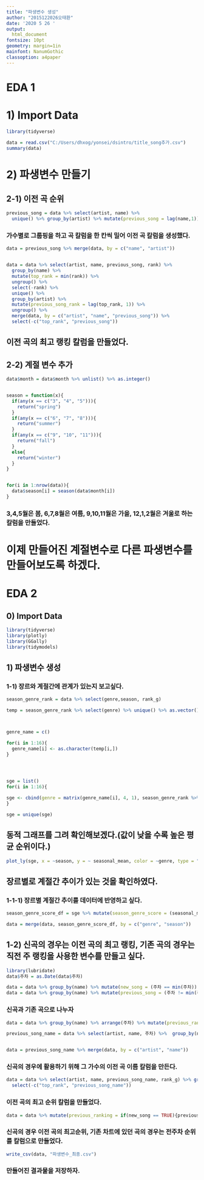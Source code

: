 ```yaml
---
title: "파생변수 생성"
author: "2015122026오태환"
date: '2020 5 26 '
output: 
  html_document
fontsize: 10pt
geometry: margin=1in
mainfont: NanumGothic
classoption: a4paper
---
```


# EDA 1

# 1) Import Data
```r
library(tidyverse)

data = read.csv("C:/Users/dhxog/yonsei/dsintro/title_song추가.csv")
summary(data)
```

# 2) 파생변수 만들기

## 2-1) 이전 곡 순위
```r
previous_song = data %>% select(artist, name) %>%
  unique() %>% group_by(artist) %>% mutate(previous_song = lag(name,1)) %>% ungroup()
```
### 가수별로 그룹핑을 하고 곡 칼럼을 한 칸씩 밀어 이전 곡 칼럼을 생성했다.

```r
data = previous_song %>% merge(data, by = c("name", "artist"))


data = data %>% select(artist, name, previous_song, rank) %>% 
  group_by(name) %>% 
  mutate(top_rank = min(rank)) %>% 
  ungroup() %>% 
  select(-rank) %>% 
  unique() %>% 
  group_by(artist) %>% 
  mutate(previous_song_rank = lag(top_rank, 1)) %>% 
  ungroup() %>% 
  merge(data, by = c("artist", "name", "previous_song")) %>% 
  select(-c("top_rank", "previous_song"))
```
## 이전 곡의 최고 랭킹 칼럼을 만들었다.

## 2-2) 계절 변수 추가

```r

data$month = data$month %>% unlist() %>% as.integer()


season = function(x){
  if(any(x == c("3", "4", "5"))){
    return("spring")
  }
  if(any(x == c("6", "7", "8"))){
    return("summer")
  }
  if(any(x == c("9", "10", "11"))){
    return("fall")
  }
  else{
    return("winter")
  }
}


for(i in 1:nrow(data)){
  data$season[i] = season(data$month[i])
}

```

### 3,4,5월은 봄, 6,7,8월은 여름, 9,10,11월은 가을, 12,1,2월은 겨울로 하는 칼럼을 만들었다.

# 이제 만들어진 계절변수로 다른 파생변수를 만들어보도록 하겠다.

# EDA 2

## 0) Import Data

```r
library(tidyverse)
library(plotly)
library(GGally)
library(tidymodels)


```



## 1) 파생변수 생성

### 1-1) 장르와 계절간에 관계가 있는지 보고싶다.

```r
season_genre_rank = data %>% select(genre,season, rank_g)

temp = season_genre_rank %>% select(genre) %>% unique() %>% as.vector()



genre_name = c()

for(i in 1:16){
  genre_name[i] <- as.character(temp[i,])
}




sge = list()
for(i in 1:16){

sge <- cbind(genre = matrix(genre_name[i], 4, 1), season_genre_rank %>% filter(genre == genre_name[i]) %>% group_by(season)%>% summarise(seasonal_mean = mean(rank_g))) %>% merge(season_genre_rank %>% group_by(genre) %>% summarise(genre_mean = mean(rank_g)), by = "genre") %>% rbind(sge)
}

sge = unique(sge)
```

## 동적 그래프를 그려 확인해보겠다.(값이 낮을 수록 높은 평균 순위이다.)
```r
plot_ly(sge, x = ~season, y = ~ seasonal_mean, color = ~genre, type = "scatter", mode = "lines+markers")
```

## 장르별로 계절간  추이가 있는 것을 확인하였다. 

### 1-1-1) 장르별 계절간 추이를 데이터에 반영하고 싶다.
```r

season_genre_score_df = sge %>% mutate(season_genre_score = (seasonal_mean - genre_mean) / genre_mean) %>% select(genre, season, season_genre_score)

data = merge(data, season_genre_score_df, by = c("genre", "season"))
```

## 1-2) 신곡의 경우는 이전 곡의 최고 랭킹, 기존 곡의 경우는 직전 주 랭킹을 사용한 변수를 만들고 싶다.

```r
library(lubridate)
data$주차 = as.Date(data$주차)

data = data %>% group_by(name) %>% mutate(new_song = (주차 == min(주차)))
data = data %>% group_by(name) %>% mutate(previous_song = (주차 != min(주차)))
```

### 신곡과 기존 곡으로 나누자
```r
data = data %>% group_by(name) %>% arrange(주차) %>% mutate(previous_rank = lag(rank_g,1)) 

previous_song_name = data %>% select(artist, name, 주차) %>%  group_by(name)%>%arrange(주차) %>% ungroup() %>% select(artist, name)  %>% unique() %>% group_by(artist) %>% mutate(previous_song_name = lag(name, 1))


data = previous_song_name %>% merge(data, by = c("artist", "name"))
```
### 신곡의 경우에 활용하기 위해 그 가수의 이전 곡 이름 칼럼을 만든다.

```r
data = data %>% select(artist, name, previous_song_name, rank_g) %>% group_by(name) %>% mutate(top_rank = min(rank_g)) %>% ungroup() %>% select(-rank_g) %>% unique() %>% group_by(artist) %>% mutate(previous_song_rank = lag(top_rank, 1)) %>% ungroup() %>% merge(data, by = c("artist", "name", "previous_song_name")) %>% 
  select(-c("top_rank", "previous_song_name"))
```

### 이전 곡의 최고 순위 칼럼을 만들었다.

```r
data = data %>% mutate(previous_ranking = if(new_song == TRUE){previous_ranking = previous_song_rank.x} else {previous_ranking = previous_rank}) %>% select(-c("previous_song_rank.x", "previous_song_rank.y", "previous_song", "new_song", "previous_rank"))
```
### 신곡의 경우 이전 곡의 최고순위, 기존 차트에 있던 곡의 경우는 전주차 순위를 칼럼으로 만들었다.

```r
write_csv(data, "파생변수_최종.csv")
```

### 만들어진 결과물을 저장하자.